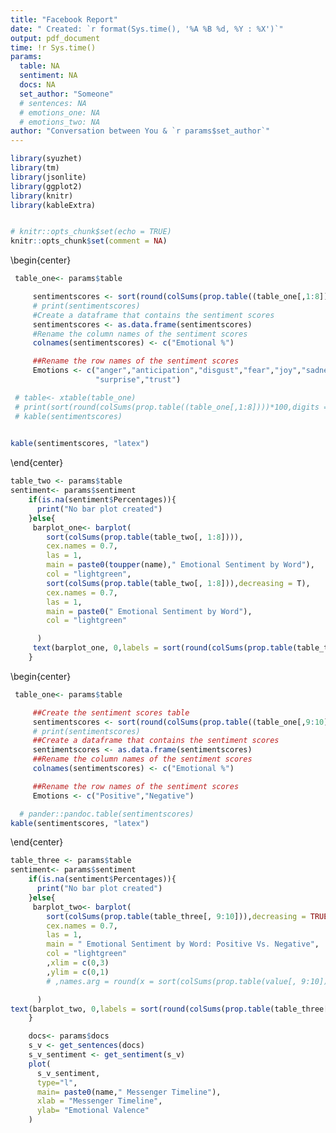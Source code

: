 ```yaml
---
title: "Facebook Report"
date: " Created: `r format(Sys.time(), '%A %B %d, %Y : %X')`"
output: pdf_document
time: !r Sys.time()
params:
  table: NA
  sentiment: NA
  docs: NA
  set_author: "Someone"
  # sentences: NA
  # emotions_one: NA
  # emotions_two: NA
author: "Conversation between You & `r params$set_author`"
---
```


```r
library(syuzhet)
library(tm)
library(jsonlite)
library(ggplot2)
library(knitr)
library(kableExtra)


# knitr::opts_chunk$set(echo = TRUE)
knitr::opts_chunk$set(comment = NA)
```

\begin{center}
Facebook Analysis Report
\end{center}
\begin{center}
```r
 table_one<- params$table

     sentimentscores <- sort(round(colSums(prop.table((table_one[,1:8])))*100,digits = 2),decreasing = TRUE)
     # print(sentimentscores)
     #Create a dataframe that contains the sentiment scores
     sentimentscores <- as.data.frame(sentimentscores)
     #Rename the column names of the sentiment scores
     colnames(sentimentscores) <- c("Emotional %")

     ##Rename the row names of the sentiment scores
     Emotions <- c("anger","anticipation","disgust","fear","joy","sadness",
                   "surprise","trust")

 # table<- xtable(table_one)
 # print(sort(round(colSums(prop.table((table_one[,1:8])))*100,digits = 2),decreasing = TRUE))
 # kable(sentimentscores)
 

kable(sentimentscores, "latex")

```

\end{center}

```r
table_two <- params$table
sentiment<- params$sentiment
    if(is.na(sentiment$Percentages)){
      print("No bar plot created")
    }else{
     barplot_one<- barplot(
        sort(colSums(prop.table(table_two[, 1:8]))),
        cex.names = 0.7,
        las = 1,
        main = paste0(toupper(name)," Emotional Sentiment by Word"),
        col = "lightgreen",
        sort(colSums(prop.table(table_two[, 1:8])),decreasing = T),
        cex.names = 0.7,
        las = 1,
        main = paste0(" Emotional Sentiment by Word"),
        col = "lightgreen"

      )
     text(barplot_one, 0,labels = sort(round(colSums(prop.table(table_two[, 1:8])),digits =2),decreasing = TRUE),cex=1,pos=3)
    }

```

\newpage

\begin{center}

```r
 table_one<- params$table

     ##Create the sentiment scores table
     sentimentscores <- sort(round(colSums(prop.table((table_one[,9:10])))*100,digits = 2),decreasing = TRUE)
     # print(sentimentscores)
     ##Create a dataframe that contains the sentiment scores
     sentimentscores <- as.data.frame(sentimentscores)
     ##Rename the column names of the sentiment scores
     colnames(sentimentscores) <- c("Emotional %")

     ##Rename the row names of the sentiment scores
     Emotions <- c("Positive","Negative")

  # pander::pandoc.table(sentimentscores)
kable(sentimentscores, "latex")
```
\end{center}


```r
table_three <- params$table
sentiment<- params$sentiment
    if(is.na(sentiment$Percentages)){
      print("No bar plot created")
    }else{
     barplot_two<- barplot(
        sort(colSums(prop.table(table_three[, 9:10])),decreasing = TRUE),
        cex.names = 0.7,
        las = 1,
        main = " Emotional Sentiment by Word: Positive Vs. Negative",
        col = "lightgreen"
        ,xlim = c(0,3)
        ,ylim = c(0,1)
        # ,names.arg = round(x = sort(colSums(prop.table(value[, 9:10]))),digits = 2)

      )
text(barplot_two, 0,labels = sort(round(colSums(prop.table(table_three[, 9:10])),digits =2),decreasing = TRUE),cex=1,pos=3)
    }
```


```r
    docs<- params$docs
    s_v <- get_sentences(docs)
    s_v_sentiment <- get_sentiment(s_v)
    plot(
      s_v_sentiment,
      type="l",
      main= paste0(name," Messenger Timeline"),
      xlab = "Messenger Timeline",
      ylab= "Emotional Valence"
    )
```


